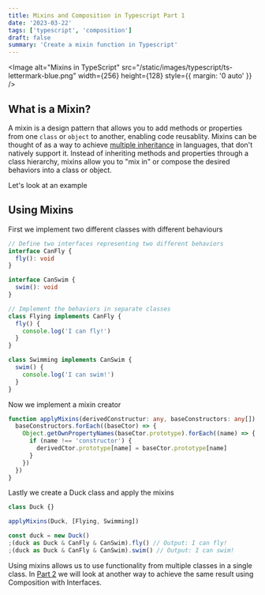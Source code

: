 ```yaml
---
title: Mixins and Composition in Typescript Part 1
date: '2023-03-22'
tags: ['typescript', 'composition']
draft: false
summary: 'Create a mixin function in Typescript'
---
```


<Image
  alt="Mixins in TypeScript"
  src="/static/images/typescript/ts-lettermark-blue.png"
  width={256}
  height={128}
  style={{ margin: '0 auto' }}
/>

## What is a Mixin?

A mixin is a design pattern that allows you to add methods or properties from one `class` or `object` to another,
enabling code reusablity.
Mixins can be thought of as a way to achieve [multiple inheritance](https://en.wikipedia.org/wiki/Multiple_inheritance#:~:text=Multiple%20inheritance%20is%20a%20feature,one%20particular%20object%20or%20class.)
in languages, that don't natively support it.
Instead of inheriting methods and properties through a class hierarchy,
mixins allow you to "mix in" or compose the desired behaviors into a class or object.

Let's look at an example

## Using Mixins

First we implement two different classes with different behaviours

```typescript
// Define two interfaces representing two different behaviors
interface CanFly {
  fly(): void
}

interface CanSwim {
  swim(): void
}

// Implement the behaviors in separate classes
class Flying implements CanFly {
  fly() {
    console.log('I can fly!')
  }
}

class Swimming implements CanSwim {
  swim() {
    console.log('I can swim!')
  }
}
```

Now we implement a mixin creator

```typescript
function applyMixins(derivedConstructur: any, baseConstructors: any[]) {
  baseConstructors.forEach((baseCtor) => {
    Object.getOwnPropertyNames(baseCtor.prototype).forEach((name) => {
      if (name !== 'constructor') {
        derivedCtor.prototype[name] = baseCtor.prototype[name]
      }
    })
  })
}
```

Lastly we create a Duck class and apply the mixins

```typescript
class Duck {}

applyMixins(Duck, [Flying, Swimming])

const duck = new Duck()
;(duck as Duck & CanFly & CanSwim).fly() // Output: I can fly!
;(duck as Duck & CanFly & CanSwim).swim() // Output: I can swim!
```

Using mixins allows us to use functionality from multiple classes in a single class. In [Part 2]() we will
look at another way to achieve the same result using Composition with Interfaces.
